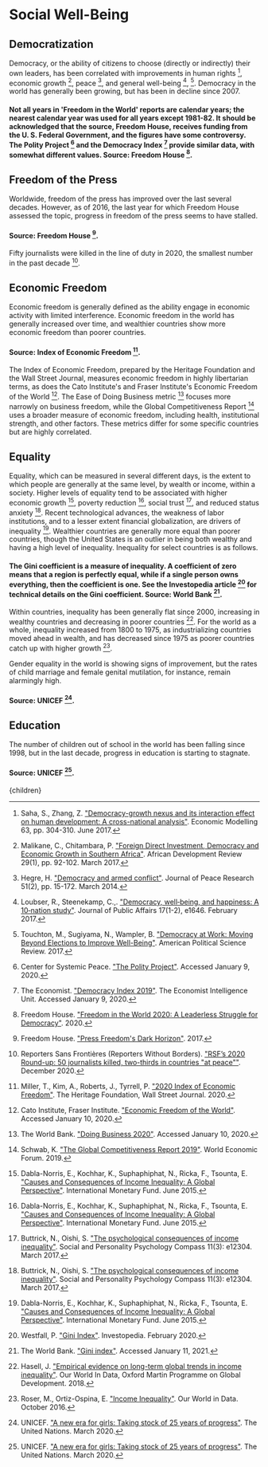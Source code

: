 


# Social Well-Being

## Democratization
Democracy, or the ability of citizens to choose (directly or indirectly) their own leaders, has been correlated with improvements in human rights [^14], economic growth [^10], peace [^8], and general well-being [^9], [^19]. Democracy in the world has generally been growing, but has been in decline since 2007.

#### Not all years in 'Freedom in the World' reports are calendar years; the nearest calendar year was used for all years except 1981-82. It should be acknowledged that the source, Freedom House, receives funding from the U. S. Federal Government, and the figures have some controversy. The Polity Project [^3] and the Democracy Index [^16] provide similar data, with somewhat different values. Source: Freedom House [^5].

## Freedom of the Press
Worldwide, freedom of the press has improved over the last several decades. However, as of 2016, the last year for which Freedom House assessed the topic, progress in freedom of the press seems to have stalled.

#### Source: Freedom House [^6].

Fifty journalists were killed in the line of duty in 2020, the smallest number in the past decade [^12].

## Economic Freedom
Economic freedom is generally defined as the ability engage in economic activity with limited interference. Economic freedom in the world has generally increased over time, and wealthier countries show more economic freedom than poorer countries.

#### Source: Index of Economic Freedom [^11].

The Index of Economic Freedom, prepared by the Heritage Foundation and the Wall Street Journal, measures economic freedom in highly libertarian terms, as does the Cato Institute's and Fraser Institute's Economic Freedom of the World [^2]. The Ease of Doing Business metric [^17] focuses more narrowly on business freedom, while the Global Competitiveness Report [^15] uses a broader measure of economic freedom, including health, institutional strength, and other factors. These metrics differ for some specific countries but are highly correlated.

## Equality
Equality, which can be measured in several different days, is the extent to which people are generally at the same level, by wealth or income, within a society. Higher levels of equality tend to be associated with higher economic growth [^4], poverty reduction [^4], social trust [^1], and reduced status anxiety [^1]. Recent technological advances, the weakness of labor institutions, and to a lesser extent financial globalization, are drivers of inequality [^4]. Wealthier countries are generally more equal than poorer countries, though the United States is an outlier in being both wealthy and having a high level of inequality. Inequality for select countries is as follows.

#### The Gini coefficient is a measure of inequality. A coefficient of zero means that a region is perfectly equal, while if a single person owns everything, then the coefficient is one. See the Investopedia article [^21] for technical details on the Gini coefficient. Source: World Bank [^18].

Within countries, inequality has been generally flat since 2000, increasing in wealthy countries and decreasing in poorer countries [^7]. For the world as a whole, inequality increased from 1800 to 1975, as industrializing countries moved ahead in wealth, and has decreased since 1975 as poorer countries catch up with higher growth [^13].

Gender equality in the world is showing signs of improvement, but the rates of child marriage and female genital mutilation, for instance, remain alarmingly high.

#### Source: UNICEF [^20].

## Education
The number of children out of school in the world has been falling since 1998, but in the last decade, progress in education is starting to stagnate.

#### Source: UNICEF [^20].

[^1]: Buttrick, N., Oishi, S. ["The psychological consequences of income inequality"](https://onlinelibrary.wiley.com/doi/abs/10.1111/spc3.12304). Social and Personality Psychology Compass 11(3): e12304. March 2017.

[^2]: Cato Institute, Fraser Institute. ["Economic Freedom of the World"](https://www.cato.org/economic-freedom-world). Accessed January 10, 2020.

[^3]: Center for Systemic Peace. ["The Polity Project"](https://www.systemicpeace.org/polityproject.html). Accessed January 9, 2020.

[^4]: Dabla-Norris, E., Kochhar, K., Suphaphiphat, N., Ricka, F., Tsounta, E. ["Causes and Consequences of Income Inequality: A Global Perspective"](https://www.imf.org/en/Publications/Staff-Discussion-Notes/Issues/2016/12/31/Causes-and-Consequences-of-Income-Inequality-A-Global-Perspective-42986). International Monetary Fund. June 2015.

[^5]: Freedom House. ["Freedom in the World 2020: A Leaderless Struggle for Democracy"](https://freedomhouse.org/report/freedom-world/2020/leaderless-struggle-democracy). 2020.

[^6]: Freedom House. ["Press Freedom's Dark Horizon"](https://freedomhouse.org/report/freedom-press/2017/press-freedoms-dark-horizon). 2017.

[^7]: Hasell, J. ["Empirical evidence on long-term global trends in income inequality"](https://www.un.org/development/desa/dspd/wp-content/uploads/sites/22/2018/06/2-2.pdf). Our World In Data, Oxford Martin Programme on Global Development. 2018.

[^8]: Hegre, H. ["Democracy and armed conflict"](https://journals.sagepub.com/doi/full/10.1177/0022343313512852). Journal of Peace Research 51(2), pp. 15-172. March 2014.

[^9]: Loubser, R., Steenekamp, C.,. ["Democracy, well‐being, and happiness: A 10‐nation study"](https://onlinelibrary.wiley.com/doi/abs/10.1002/pa.1646). Journal of Public Affairs 17(1-2), e1646. February 2017.

[^10]: Malikane, C., Chitambara, P. ["Foreign Direct Investment, Democracy and Economic Growth in Southern Africa"](https://onlinelibrary.wiley.com/doi/abs/10.1111/1467-8268.12242). African Development Review 29(1), pp. 92-102. March 2017.

[^11]: Miller, T., Kim, A., Roberts, J., Tyrrell, P. ["2020 Index of Economic Freedom"](https://www.heritage.org/index/ranking/?version=174). The Heritage Foundation, Wall Street Journal. 2020.

[^12]: Reporters Sans Frontières (Reporters Without Borders). ["RSF’s 2020 Round-up: 50 journalists killed, two-thirds in countries "at peace""](https://rsf.org/en/news/rsfs-2020-round-50-journalists-killed-two-thirds-countries-peace). December 2020.

[^13]: Roser, M., Ortiz-Ospina, E. ["Income Inequality"](https://ourworldindata.org/income-inequality). Our World in Data. October 2016.

[^14]: Saha, S., Zhang, Z. ["Democracy-growth nexus and its interaction effect on human development: A cross-national analysis"](https://www.sciencedirect.com/science/article/abs/pii/S0264999316306538). Economic Modelling 63, pp. 304-310. June 2017.

[^15]: Schwab, K. ["The Global Competitiveness Report 2019"](https://www.weforum.org/reports/how-to-end-a-decade-of-lost-productivity-growth). World Economic Forum. 2019.

[^16]: The Economist. ["Democracy Index 2019"](https://www.eiu.com/topic/democracy-index). The Economist Intelligence Unit. Accessed January 9, 2020.

[^17]: The World Bank. ["Doing Business 2020"](https://www.doingbusiness.org/en/data). Accessed January 10, 2020.

[^18]: The World Bank. ["Gini index"](https://data.worldbank.org/indicator/SI.POV.GINI/). Accessed January 11, 2021.

[^19]: Touchton, M., Sugiyama, N., Wampler, B. ["Democracy at Work: Moving Beyond Elections to Improve Well-Being"](https://scholarworks.boisestate.edu/polsci_facpubs/171/). American Political Science Review. 2017.

[^20]: UNICEF. ["A new era for girls: Taking stock of 25 years of progress"](https://data.unicef.org/resources/a-new-era-for-girls-taking-stock-of-25-years-of-progress/). The United Nations. March 2020.

[^21]: Westfall, P. ["Gini Index"](https://www.investopedia.com/terms/g/gini-index.asp). Investopedia. February 2020.

  <Article 
    focusAreaUrl={focusAreaUrl} 
    hierarchy={hierarchy} 
    site={site}
  >
    {children}
  </Article>